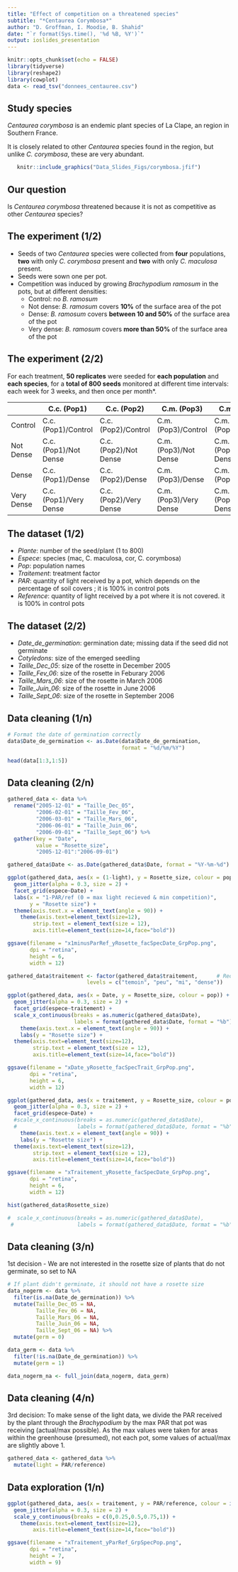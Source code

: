 ```yaml
---
title: "Effect of competition on a threatened species"
subtitle: "*Centaurea Corymbosa*"
author: "D. Groffman, I. Moodie, B. Shahid"
date: "`r format(Sys.time(), '%d %B, %Y')`"
output: ioslides_presentation
---
```


```r
knitr::opts_chunk$set(echo = FALSE)
library(tidyverse)
library(reshape2)
library(cowplot)
data <- read_tsv("donnees_centauree.csv")

```

## Study species

*Centaurea corymbosa* is an endemic plant species of La Clape, an region in Southern France.

It is closely related to other *Centaurea* species found in the region, but unlike *C. corymbosa*, these are very abundant.

```r
   knitr::include_graphics("Data_Slides_Figs/corymbosa.jfif")

```

## Our question

Is *Centaurea corymbosa* threatened because it is not as competitive as other *Centaurea* species?

## The experiment (1/2)

- Seeds of two *Centaurea* species were collected from **four** populations, **two** with only *C. corymbosa* present and **two** with only *C. maculosa* present.
- Seeds were sown one per pot.
- Competition was induced by growing *Brachypodium ramosum* in the pots, but at different densities:
  - Control: no *B. ramosum*
  - Not dense: *B. ramosum* covers **10%** of the surface area of the pot
  - Dense: *B. ramosum* covers **between 10 and 50%** of the surface area of the pot
  - Very dense: *B. ramosum* covers **more than 50%** of the surface area of the pot
  
## The experiment (2/2)

For each treatment, **50 replicates** were seeded for **each population** and **each species**, for a **total of 800 seeds** monitored at different time intervals: each week for 3 weeks, and then once per month*.

|            | C.c. (Pop1)            | C.c. (Pop2)            | C.m. (Pop3)            | C.m. (Pop4)            |
| ---------- | ---------------------- | ---------------------- | ---------------------- | ---------------------- |
| Control    | C.c. (Pop1)/Control    | C.c. (Pop2)/Control    | C.m. (Pop3)/Control    | C.m. (Pop4)/Control    |
| Not Dense  | C.c. (Pop1)/Not Dense  | C.c. (Pop2)/Not Dense  | C.m. (Pop3)/Not Dense  | C.m. (Pop4)/Not Dense  |
| Dense      | C.c. (Pop1)/Dense      | C.c. (Pop2)/Dense      | C.m. (Pop3)/Dense      | C.m. (Pop4)/Dense      |
| Very Dense | C.c. (Pop1)/Very Dense | C.c. (Pop2)/Very Dense | C.m. (Pop3)/Very Dense | C.m. (Pop4)/Very Dense |

## The dataset (1/2)

- *Plante*: number of the seed/plant (1 to 800)
- *Espece*: species (mac, C. maculosa, cor, C. corymbosa)
- *Pop*: population names
- *Traitement*: treatment factor
- *PAR*: quantity of light received by a pot, which depends on the percentage of soil covers ; it is 100% in control pots
- *Reference*: quantity of light received by a pot where it is not covered. it is 100% in control pots 

## The dataset (2/2)

- *Date_de_germination*: germination date; missing data if the seed did not germinate 
- *Cotyledons*: size of the emerged seedling
- *Taille_Dec_05*: size of the rosette in December 2005
- *Taille_Fev_06*: size of the rosette in Feburary 2006
- *Taille_Mars_06*: size of the rosette in March 2006
- *Taille_Juin_06*: size of the rosette in June 2006
- *Taille_Sept_06*: size of the rosette in September 2006

## Data cleaning (1/n)

```r

# Format the date of germination correctly
data$Date_de_germination <- as.Date(data$Date_de_germination,
                                    format = "%d/%m/%Y")

head(data[1:3,1:5])

```


## Data cleaning (2/n)

```r

gathered_data <- data %>%
  rename("2005-12-01" = "Taille_Dec_05",
         "2006-02-01" = "Taille_Fev_06",
         "2006-03-01" = "Taille_Mars_06",
         "2006-06-01" = "Taille_Juin_06",
         "2006-09-01" = "Taille_Sept_06") %>%
  gather(key = "Date", 
         value = "Rosette_size", 
         "2005-12-01":"2006-09-01")

gathered_data$Date <- as.Date(gathered_data$Date, format = "%Y-%m-%d")

ggplot(gathered_data, aes(x = (1-light), y = Rosette_size, colour = pop)) +
  geom_jitter(alpha = 0.3, size = 2) +
  facet_grid(espece~Date) +
  labs(x = "1-PAR/ref (0 = max light recieved & min competition)",
       y = "Rosette size") +
  theme(axis.text.x = element_text(angle = 90)) +
    theme(axis.text=element_text(size=12),
        strip.text = element_text(size = 12),
        axis.title=element_text(size=14,face="bold"))

ggsave(filename = "x1minusParRef_yRosette_facSpecDate_GrpPop.png",
       dpi = "retina",
       height = 6,
       width = 12)

gathered_data$traitement <- factor(gathered_data$traitement,      # Reordering group factor levels
                         levels = c("temoin", "peu", "mi", "dense"))

ggplot(gathered_data, aes(x = Date, y = Rosette_size, colour = pop)) +
  geom_jitter(alpha = 0.3, size = 2) +
  facet_grid(espece~traitement) +
  scale_x_continuous(breaks = as.numeric(gathered_data$Date),
                     labels = format(gathered_data$Date, format = "%b")) +
    theme(axis.text.x = element_text(angle = 90)) +
    labs(y = "Rosette size") +
  theme(axis.text=element_text(size=12),
        strip.text = element_text(size = 12),
        axis.title=element_text(size=14,face="bold"))

ggsave(filename = "xDate_yRosette_facSpecTrait_GrpPop.png",
       dpi = "retina",
       height = 6,
       width = 12)

ggplot(gathered_data, aes(x = traitement, y = Rosette_size, colour = pop)) +
  geom_jitter(alpha = 0.3, size = 2) +
  facet_grid(espece~Date) +
  #scale_x_continuous(breaks = as.numeric(gathered_data$Date),
  #                   labels = format(gathered_data$Date, format = "%b")) +
    theme(axis.text.x = element_text(angle = 90)) +
    labs(y = "Rosette size") +
  theme(axis.text=element_text(size=12),
        strip.text = element_text(size = 12),
        axis.title=element_text(size=14,face="bold"))

ggsave(filename = "xTraitement_yRosette_facSpecDate_GrpPop.png",
       dpi = "retina",
       height = 6,
       width = 12)

hist(gathered_data$Rosette_size)

#  scale_x_continuous(breaks = as.numeric(gathered_data$Date),
 #                    labels = format(gathered_data$Date, format = "%b")) +

```

## Data cleaning (3/n)

1st decision - We are not interested in the rosette size of plants that do not germinate, so set to NA

```r

# If plant didn't germinate, it should not have a rosette size
data_nogerm <- data %>%
  filter(is.na(Date_de_germination)) %>%
  mutate(Taille_Dec_05 = NA,
         Taille_Fev_06 = NA,
         Taille_Mars_06 = NA,
         Taille_Juin_06 = NA,
         Taille_Sept_06 = NA) %>%
  mutate(germ = 0)

data_germ <- data %>%
  filter(!is.na(Date_de_germination)) %>%
  mutate(germ = 1)

data_nogerm_na <- full_join(data_nogerm, data_germ)

```

## Data cleaning (4/n)

3rd decision: To make sense of the light data, we divide the PAR received by the plant through the *Brachypodium* by the max PAR that pot was receiving (actual/max possible). As the max values were taken for areas within the greenhouse (presumed), not each pot, some values of actual/max are slightly above 1.
```r
gathered_data <- gathered_data %>%
  mutate(light = PAR/reference)
```

## Data exploration (1/n)

```r
ggplot(gathered_data, aes(x = traitement, y = PAR/reference, colour = interaction(pop,espece))) +
  geom_jitter(alpha = 0.3, size = 2) +
  scale_y_continuous(breaks = c(0,0.25,0.5,0.75,1)) +
    theme(axis.text=element_text(size=12),
        axis.title=element_text(size=14,face="bold"))

ggsave(filename = "xTraitement_yParRef_GrpSpecPop.png",
       dpi = "retina",
       height = 7,
       width = 9)

```
